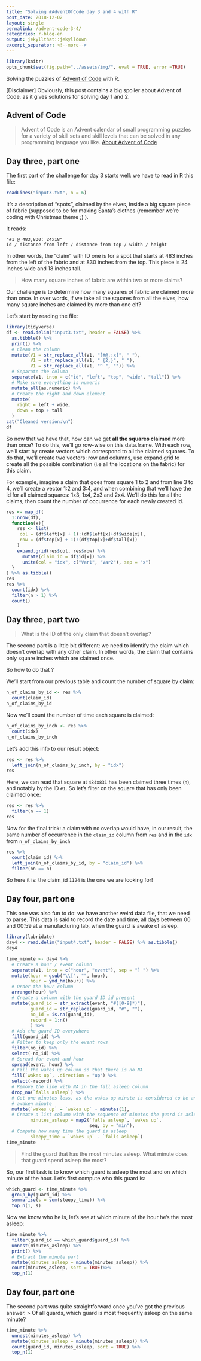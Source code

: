 ```yaml
---
title: "Solving #AdventOfCode day 3 and 4 with R"
post_date: 2018-12-02
layout: single
permalink: /advent-code-3-4/
categories: r-blog-en
output: jekyllthat::jekylldown
excerpt_separator: <!--more-->
---
```


```r
library(knitr)
opts_chunk$set(fig.path="../assets/img/", eval = TRUE, error =TRUE)
```
 
Solving the puzzles of [Advent of Code](https://adventofcode.com) with R.

 <!--more-->
 
[Disclaimer] Obviously, this post contains a big spoiler about Advent of Code, as it gives solutions for solving day 1 and 2. 

## Advent of Code 

> Advent of Code is an Advent calendar of small programming puzzles for a variety of skill sets and skill levels that can be solved in any programming language you like. [About Advent of Code](https://adventofcode.com/2018/about)

## Day three, part one

The first part of the challenge for day 3 starts well: we have to read in R this file: 

```r
readLines("input3.txt", n = 6)
```

It's a description of "spots", claimed by the elves, inside a big square piece of fabric (supposed to be for making Santa's clothes (remember we're coding with Christmas theme ;) ). 

It reads:

```
"#1 @ 483,830: 24x18" 
Id / distance from left / distance from top / width / height 
```

In other words, the "claim" with ID one is for a spot that starts at 483 inches from the left of the fabric and at 830 inches from the top. This piece is 24 inches wide and 18 inches tall. 

> How many square inches of fabric are within two or more claims?

Our challenge is to determine how many squares of fabric are claimed more than once. In over words, if we take all the squares from all the elves, how many square inches are claimed by more than one elf? 

Let's start by reading the file: 

```r
library(tidyverse)
df <- read.delim("input3.txt", header = FALSE) %>%
  as.tibble() %>%
  print() %>%
  # Clean the column 
  mutate(V1 = str_replace_all(V1, "[#@,:x]", " "),
         V1 = str_replace_all(V1, " {2,}", " "), 
         V1 = str_replace_all(V1, "^ ", "")) %>%
  # Separate the column
  separate(V1, into = c("id", "left", "top", "wide", "tall")) %>% 
  # Make sure everything is numeric
  mutate_all(as.numeric) %>%
  # Create the right and down element
  mutate(
    right = left + wide, 
    down = top + tall 
  ) 
cat("Cleaned version:\n")
df
```

So now that we have that, how can we get **all the squares claimed** more than once? To do this, we'll go row-wise on this data.frame. With each row, we'll start by create vectors which correspond to all the claimed squares. To do that, we'll create two vectors: row and columns, use expand.grid to create all the possible combination (i.e all the locations on the fabric) for this claim.

For example, imagine a claim that goes from square 1 to 2 and from line 3 to 4, we'll create a vector 1:2 and 3:4, and when combining that we'll have the id for all claimed squares: 1x3, 1x4, 2x3 and 2x4. We'll do this for all the claims, then count the number of occurrence for each newly created id.

```r
res <- map_df(
  1:nrow(df), 
  function(x){
    res <- list(
     col = (df$left[x] + 1):(df$left[x]+df$wide[x]),
     row = (df$top[x] + 1):(df$top[x]+df$tall[x])
    )
    expand.grid(res$col, res$row) %>%
      mutate(claim_id = df$id[x]) %>%
      unite(col = "idx", c("Var1", "Var2"), sep = "x")
  }
) %>% as.tibble()
res
res %>% 
  count(idx) %>%
  filter(n > 1) %>%
  count()  
```

## Day three, part two

> What is the ID of the only claim that doesn't overlap?

The second part is a little bit different: we need to identify the claim which doesn't overlap with any other claim. In other words, the claim that contains only square inches which are claimed once. 

So how to do that ? 

We'll start from our previous table and count the number of square by claim: 

```r
n_of_claims_by_id <- res %>% 
  count(claim_id)
n_of_claims_by_id
```

Now we'll count the number of time each square is claimed:

```r
n_of_claims_by_inch <- res %>%
  count(idx)
n_of_claims_by_inch
```


Let's add this info to our result object: 

```r
res <- res %>%
  left_join(n_of_claims_by_inch, by = "idx") 
res
```

Here, we can read that square at `484x831` has been claimed three times (`n`), and notably by the ID `#1`. So let's filter on the square that has only been claimed once:

```r
res <- res %>%
  filter(n == 1)
res
```

Now for the final trick: a claim with no overlap would have, in our result, the same number of occurrence in the `claim_id` column from `res` and in the `idx` from `n_of_claims_by_inch`

```r
res %>%
  count(claim_id) %>%
  left_join(n_of_claims_by_id, by = "claim_id") %>%
  filter(nn == n)
```

So here it is: the claim_id `1124` is the one we are looking for! 

## Day four, part one

This one was also fun to do: we have another weird data file, that we  need to parse. This data is said to record the date and time, all days between 00 and 00:59 at a manufacturing lab, when the guard is awake of asleep. 

```r
library(lubridate)
day4 <- read.delim("input4.txt", header = FALSE) %>% as.tibble()
day4

time_minute <- day4 %>%
  # Create a hour / event column
  separate(V1, into = c("hour", "event"), sep = "] ") %>% 
  mutate(hour = gsub("\\[", "", hour), 
         hour = ymd_hm(hour)) %>%
  # Order the hour column
  arrange(hour) %>%
  # Create a column with the guard ID id present
  mutate(guard_id = str_extract(event, "#([0-9]*)"), 
         guard_id = str_replace(guard_id, "#", ""), 
         no_id = is.na(guard_id), 
         record = 1:n()
         ) %>%
  # Add the guard ID everywhere
  fill(guard_id) %>%
  # Filter to keep only the event rows
  filter(no_id) %>% 
  select(-no_id) %>%
  # Spread for event and hour
  spread(event, hour) %>%
  # Fill the wakes up column so that there is no NA
  fill(`wakes up`, .direction = "up") %>%
  select(-record) %>%
  # Remove the line with NA in the fall asleep column
  drop_na(`falls asleep`) %>%
  # Get one minutes less, as the wakes up minute is considered to be an
  # awaken minute
  mutate(`wakes up` = `wakes up` - minutes(1),
  # Create a list column with the sequence of minutes the guard is asleep
         minutes_asleep = map2(`falls asleep`, `wakes up`, 
                               seq, by = "min"),
  # Compute how many time the guard is asleep
         sleepy_time = `wakes up` - `falls asleep`) 
time_minute
```

> Find the guard that has the most minutes asleep. What minute does that guard spend asleep the most?

So, our first task is to know which guard is asleep the most and on which minute of the hour. Let's first compute who this guard is:

```r
which_guard <- time_minute %>%
  group_by(guard_id) %>%
  summarise(s = sum(sleepy_time)) %>%
  top_n(1, s) 
```

Now we know who he is, let's see at which minute of the hour he's the most asleep:

```r
time_minute %>%
  filter(guard_id == which_guard$guard_id) %>%
  unnest(minutes_asleep) %>%
  print() %>%
  # Extract the minute part
  mutate(minutes_asleep = minute(minutes_asleep)) %>%
  count(minutes_asleep, sort = TRUE)%>%
  top_n(1)
```

## Day four, part one

The second part was quite straightforward once you've got the previous answer. 
> Of all guards, which guard is most frequently asleep on the same minute?

```r
time_minute %>%
  unnest(minutes_asleep) %>%
  mutate(minutes_asleep = minute(minutes_asleep)) %>%
  count(guard_id, minutes_asleep, sort = TRUE) %>% 
  top_n(1)
```

